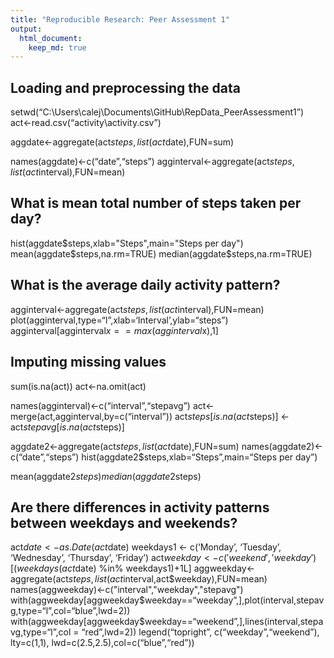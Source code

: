 ```yaml
---
title: "Reproducible Research: Peer Assessment 1"
output: 
  html_document:
    keep_md: true
---
```



## Loading and preprocessing the data
setwd("C:\\Users\\calej\\Documents\\GitHub\\RepData_PeerAssessment1")
act<-read.csv("activity\\activity.csv")


aggdate<-aggregate(act$steps,list(act$date),FUN=sum)

names(aggdate)<-c("date","steps")
agginterval<-aggregate(act$steps,list(act$interval),FUN=mean)


## What is mean total number of steps taken per day?
hist(aggdate$steps,xlab="Steps",main="Steps per day")
mean(aggdate$steps,na.rm=TRUE)
median(aggdate$steps,na.rm=TRUE)

## What is the average daily activity pattern?
agginterval<-aggregate(act$steps,list(act$interval),FUN=mean)
plot(agginterval,type="l",xlab='Interval',ylab="steps")
agginterval[agginterval$x==max(agginterval$x),1]


## Imputing missing values
sum(is.na(act))
act<-na.omit(act)

names(agginterval)<-c("interval","stepavg")
act<-merge(act,agginterval,by=c("interval"))
act$steps[is.na(act$steps)] <- act$stepavg[is.na(act$steps)]

aggdate2<-aggregate(act$steps,list(act$date),FUN=sum)
names(aggdate2)<-c("date","steps")
hist(aggdate2$steps,xlab="Steps",main="Steps per day")

mean(aggdate2$steps)
median(aggdate2$steps)

## Are there differences in activity patterns between weekdays and weekends?

act$date <- as.Date(act$date)
weekdays1 <- c('Monday', 'Tuesday', 'Wednesday', 'Thursday', 'Friday')
act$weekday <- c('weekend', 'weekday')[(weekdays(act$date) %in% weekdays1)+1L]
aggweekday<-aggregate(act$steps,list(act$interval,act$weekday),FUN=mean)
names(aggweekday)<-c("interval","weekday","stepavg")
with(aggweekday[aggweekday$weekday=="weekday",],plot(interval,stepavg,type="l",col="blue",lwd=2))
with(aggweekday[aggweekday$weekday=="weekend",],lines(interval,stepavg,type="l",col = "red",lwd=2))
legend("topright", c("weekday","weekend"), lty=c(1,1), lwd=c(2.5,2.5),col=c("blue","red"))

